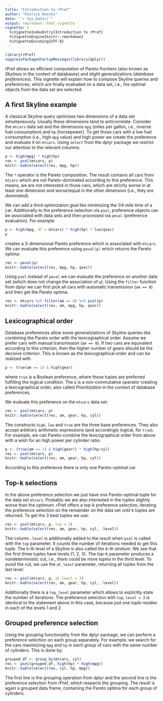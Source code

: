 ```yaml
---
title: "Introduction to rPref"
author: "Patrick Roocks"
date: "`r Sys.Date()`"
output: rmarkdown::html_vignette
vignette: >
  %\VignetteIndexEntry{Introduction to rPref}
  %\VignetteEngine{knitr::rmarkdown}
  %\VignetteEncoding{UTF-8}
---
```


```r
library(rPref)
suppressPackageStartupMessages(library(dplyr))
```


rPref allows an efficient computation of Pareto frontiers (also known as *Skylines* in the context of databases) and slight generalizations (*database preferences*). This vignette will explain how to compose Skyline queries and preferences, which are finally evaluated on a data set, i.e., the optimal objects from the data set are selected.

## A first Skyline example

A classical Skyline query optimizes two dimensions of a data set simultaneously. Usually these dimensions tend to anticorrelate. Consider the `mtcars` data set and the dimensions `mpg` (miles per gallon, i.e., inverse fuel consumption) and `hp` (horsepower). To get those cars with a low fuel consumption (i.e., high `mpg` value) and high power we create the preference and evaluate it on `mtcars`. Using `select` from the dplyr package we restrict our attention to the relevant columns:

```r
p <- high(mpg) * high(hp)
res <- psel(mtcars, p)
knitr::kable(select(res, mpg, hp))
```

The `*` operator is the Pareto composition. The result contains all cars from `mtcars` which are not Pareto-dominated according to this preference. This means, we are not interested in those cars, which are strictly worse in at least one dimension and worse/equal in the other dimension (i.e., they are *dominated*).

We can add a third optimization goal like minimizing the 1/4 mile time of a car. Additionally to the preference selection via `psel`, preference objects can be associated with data sets and then processed via `peval` (preference evaluation). For example

```r
p <- high(mpg, df = mtcars) * high(hp) * low(qsec)
p
```
creates a 3-dimensional Pareto preference which is associated with `mtcars`. We can evaluate this preference using `peval(p)` which returns the Pareto optima:

```r
res <- peval(p)
knitr::kable(select(res, mpg, hp, qsec))
```

Using `psel` instead of `peval` we can evaluate the preference on another data set (which does not change the association of `p`). Using the `filter` function from dplyr we can first pick all cars with automatic transmission (`am == 0`) and then get the Pareto optima:

```r
res <- mtcars %>% filter(am == 0) %>% psel(p)
knitr::kable(select(res, am, mpg, hp, qsec))
```

## Lexicographical order

Database preferences allow some generalizations of Skyline queries like combining the Pareto order with the lexicographical order. Assume we prefer cars with manual transmission (`am == 0`). If two cars are equivalent according to this criterion, then the higher number of gears should be the decisive criterion. This is known as the lexicographical order and can be realized with

```r
p <- true(am == 1) & high(gear)
```

where `true` is a Boolean preference, where those tuples are preferred fulfilling the logical condition. The `&` is a non-commutative operator creating a lexicographical order, also called *Prioritization* in the context of database preferences.

We evaluate this preference on the `mtcars` data set:

```r
res <- psel(mtcars, p)
knitr::kable(select(res, am, gear, hp, cyl))
```

The constructs `high`, `low` and `true` are the three base preferences. They also accept arbitrary arithmetic expressions (and accordingly logical, for `true`). For example, we can Pareto-combine the lexicographical order from above with a wish for an high power per cylinder ratio:

```r
p <- (true(am == 1) & high(gear)) * high(hp/cyl)
res <- psel(mtcars, p)
knitr::kable(select(res, am, gear, hp, cyl))
```

According to this preference there is only one Pareto-optimal car.

## Top-k selections

In the above preference selection we just have one Pareto-optimal tuple for the data set `mtcars`. Probably we are also interested in the tuples slightly worse than the optimum. rPref offers a top-k preference selection, iterating the preference selection on the remainder on the data set until k tuples are returned. To get the 3 best tuples we use:

```r
res <- psel(mtcars, p, top = 3)
knitr::kable(select(res, am, gear, hp, cyl, .level))
```

The column `.level` is additionally added to the result when `psel` is called with the `top` parameter. It counts the number of iterations needed to get this tuple. The k-th level of a Skyline is also called *the k-th stratum*. We see that the first three tuples have levels {1, 2, 3}. The top-k parameter produces a nondeterministic cut, i.e., there could be more tuples in the third level. To avoid the cut, we use the `at_least` parameter, returning all tuples from the last level:

```r
res <- psel(mtcars, p, at_least = 3)
knitr::kable(select(res, am, gear, hp, cyl, .level))
```

Additionally there is a `top_level` parameter which allows to explicitly state the number of iterations. The preference selection with `top_level = 3` is identical to the statement above in this case, because just one tuple resides in each of the levels 1 and 2.


## Grouped preference selection

Using the grouping functionality from the dplyr package, we can perform a preference selection on each group separately. For example, we search for the cars maximizing `mpg` and `hp` in each group of cars with the same number of cylinders. This is done by:

```r
grouped_df <- group_by(mtcars, cyl)
res <- psel(grouped_df, high(hp) * high(mpg))
knitr::kable(select(res, cyl, hp, mpg))
```

The first line is the grouping operation from dplyr and the second line is the preference selection from rPref, which respects the grouping. The result is again a grouped data frame, containing the Pareto optima for each group of cylinders.
